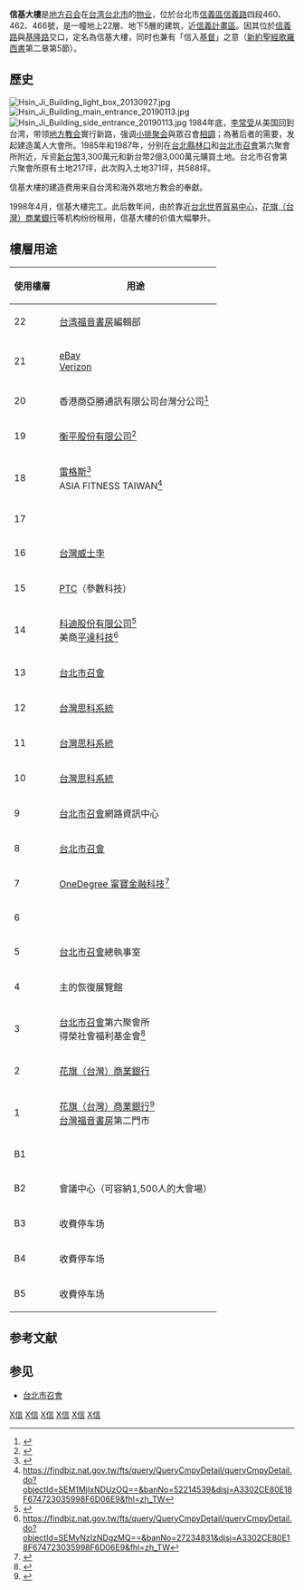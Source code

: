 {{Coord|25|01|58.63|N|121|33|32.02|E|type:landmark|display=title}}
{{Infobox Skyscraper
| building_name = 信基大樓<br>Hsin Ji Building
| image =[[File:Hsin_Ji_Building_front_view_20130817.jpg|220px]]
| location = {{ROC-TW}}<br>[[台北市|台北市]][[信義區_(臺北市)|信義區]][[信義路_(台北市)|信義路]]四段460、462、466號
| start_date = 
| completion_date = 1998年4月
| status = {{Green|竣工}}
| owner = [[臺北市召會|臺北市召會]]
| architect = 卓堅萍、蔡錦宗建築師事務所<ref name="#1">{{Cite web |url=http://www.continental-engineering.com/page.php?cat_id=235&eng_id=48 |title=存档副本 |accessdate=2017-06-02 |archive-date=2019-05-13 |archive-url=https://web.archive.org/web/20190513075539/http://www.continental-engineering.com/page.php?cat_id=235&eng_id=48 |dead-url=no }}</ref>
| structural_engineer = [[大陸工程|大陸工程]]<ref name="#1"/>
| main_contractor=
| use = {{ubl|辦公大樓|會議中心}}
| antenna_spire = 
| roof = 100 公尺<ref>{{Cite web |url=https://www.emporis.com/buildings/210705/hsin-ji-building-taipei-taiwan |title=Hsin Ji Building - Emporis |accessdate=2021-02-20 |dead-url=no |archive-date=2021-08-31 |archive-url=https://web.archive.org/web/20210831035915/https://www.emporis.com/buildings/210705/hsin-ji-building-taipei-taiwan }}</ref>
| top_floor = 未知
| floor_count = 22<ref name="#1"/>
| floor_area = 60,418平方公尺<ref name="#1"/>
| elevator_count = 
| skyscraperpage_id = 
}}

'''信基大樓'''是[[地方召会|地方召会]]在[[台湾|台湾]][[台北市|台北市]]的[[物业|物业]]，位於台北市[[信義區_(臺北市)|信義區]][[信義路_(台北市)|信義路]]四段460、462、466號，是一幢地上22層、地下5層的建筑，近[[信義計畫區|信義計畫區]]。因其位於[[信義路_(台北市)|信義路]]與[[基隆路|基隆路]]交口，定名為信基大樓，同时也兼有「信入[[基督|基督]]」之意（[[新約聖經|新約聖經]][[歌羅西書|歌羅西書]]第二章第5節）。

==歷史==
[[File:Hsin_Ji_Building_light_box_20130927.jpg|thumb]]
[[File:Hsin_Ji_Building_main_entrance_20190113.jpg|thumb]]
[[File:Hsin_Ji_Building_side_entrance_20190113.jpg|thumb]]
1984年底，[[李常受|李常受]]从美国回到台湾，带领[[地方教会|地方教会]]實行新路，强调[[小排聚会|小排聚会]]與眾召會[[相調|相調]]；為著后者的需要，发起建造萬人大會所。1985年和1987年，分别在[[台北縣|台北縣]][[林口區|林口]]和[[台北市召會|台北市召會]]第六聚會所附近，斥资[[新台幣|新台幣]]3,300萬元和新台幣2億3,000萬元購買土地。台北市召會第六聚會所原有土地217坪，此次购入土地371坪，共588坪。

信基大樓的建造费用来自台湾和海外眾地方教会的奉獻。

1998年4月，信基大樓完工。此后数年间，由於靠近[[台北世界貿易中心|台北世界貿易中心]]，[[花旗（台灣）商業銀行|花旗（台灣）商業銀行]]等机构纷纷租用，信基大樓的价值大幅攀升。

==樓層用途==
{| class="wikitable"
|-
! 使用樓層 || 用途 
|-
| 22 ||[[台湾福音書房|台湾福音書房]]編輯部
|-
| 21 || [[eBay|eBay]]<br>[[Verizon|Verizon]]
|-
| 20 || 香港商亞勝通訊有限公司台灣分公司<ref>{{Cite web |url=https://m.104.com.tw/cust/1a2x6bif9t |title=存档副本 |accessdate=2017-05-30 |archive-date=2019-05-13 |archive-url=https://web.archive.org/web/20190513171615/https://m.104.com.tw/cust/1a2x6bif9t |dead-url=no }}</ref>
|-
| 19 || [[衡平股份有限公司|衡平股份有限公司]]<ref>{{Cite web |url=http://www.everlance.com.tw/stable.php?page=aboutus |title=存档副本 |accessdate=2019-06-30 |archive-date=2020-02-23 |archive-url=https://web.archive.org/web/20200223195216/http://www.everlance.com.tw/stable.php?page=aboutus |dead-url=no }}</ref>
|-
| 18 || [[雷格斯|雷格斯]]<ref>{{Cite web |url=http://www.regus.com.tw/business-centre/%E5%8F%B0%E7%81%A3/%E5%8F%B0%E5%8C%97%E5%B8%82 |title=存档副本 |access-date=2016-06-29 |archive-url=https://web.archive.org/web/20160707110737/http://www.regus.com.tw/business-centre/%E5%8F%B0%E7%81%A3/%E5%8F%B0%E5%8C%97%E5%B8%82 |archive-date=2016-07-07 |dead-url=yes }}</ref><br>ASIA FITNESS TAIWAN<ref>https://findbiz.nat.gov.tw/fts/query/QueryCmpyDetail/queryCmpyDetail.do?objectId=SEM1MjIxNDUzOQ==&banNo=52214539&disj=A3302CE80E18F674723035998F6D06E9&fhl=zh_TW</ref>
|-
| 17 || 
|-
| 16 || [[台灣威士孛|台灣威士孛]]
|-
| 15 || [[PTC_(軟體公司)|PTC]]（參數科技）
|-
| 14 || [[科迪股份有限公司|科迪股份有限公司]]<ref>{{Cite web |url=https://developers.kloudless.com/contact |title=存档副本 |accessdate=2018-04-17 |archive-date=2018-04-17 |archive-url=https://web.archive.org/web/20180417192154/https://developers.kloudless.com/contact |dead-url=no }}</ref><br>美商[[平達科技|平達科技]]<ref>https://findbiz.nat.gov.tw/fts/query/QueryCmpyDetail/queryCmpyDetail.do?objectId=SEMyNzIzNDgzMQ==&banNo=27234831&disj=A3302CE80E18F674723035998F6D06E9&fhl=zh_TW</ref>
|-
| 13 || [[台北市召會|台北市召會]]
|-
| 12 || [[思科|台灣思科系統]]
|-
| 11 || [[思科|台灣思科系統]]
|-
| 10 || [[思科|台灣思科系統]]
|-
| 9 || [[台北市召會|台北市召會]]網路資訊中心
|-
| 8 || [[台北市召會|台北市召會]]
|-
| 7 || [[OneDegree_甯寶金融科技|OneDegree 甯寶金融科技]]<ref>{{Cite web |url=https://www.onedegree.hk/zh-hk |title=存档副本 |accessdate=2020-10-04 |archive-date=2020-10-21 |archive-url=https://web.archive.org/web/20201021015143/https://www.onedegree.hk/zh-hk |dead-url=no }}</ref>
|-
| 6 || 
|-
| 5 || [[台北市召會|台北市召會]]總執事室
|-
| 4 || 主的恢復展覽館
|-
| 3 || [[台北市召會|台北市召會]]第六聚會所<br>得榮社會福利基金會<ref>{{Cite web |url=http://www.glory.org.tw/ |title=存档副本 |accessdate=2016-06-29 |archive-date=2020-10-26 |archive-url=https://web.archive.org/web/20201026204917/https://www.glory.org.tw/ |dead-url=no }}</ref>
|-
| 2 || [[花旗（台灣）商業銀行|花旗（台灣）商業銀行]]
|-
| 1 || [[花旗（台灣）商業銀行|花旗（台灣）商業銀行]]<ref>{{Cite web |url=https://www.citibank.com.tw/handicap-free/location.htm |title=存档副本 |accessdate=2016-06-29 |archive-date=2019-05-14 |archive-url=https://web.archive.org/web/20190514114642/https://www.citibank.com.tw/handicap-free/location.htm |dead-url=no }}</ref><br>[[台灣福音書房|台灣福音書房]]第二門市
|-
| B1 || 
|-
| B2 || 會議中心（可容納1,500人的大會場）
|-
| B3 || 收費停车场
|-
| B4 || 收費停车场
|-
| B5 || 收費停车场
|}

== 参考文献 ==
{{Reflist}}

== 参见 ==
{{commons category|Hsin Ji Building}}
* [[台北市召會|台北市召會]]

[[Category:台灣召會|X信]]
[[Category:召會|X信]]
[[Category:台北市建築物|X信]]
[[Category:1998年完工的辦公建築物|X信]]
[[Category:信義區_(臺北市)|X信]]
[[Category:臺北市摩天大樓|X信]]